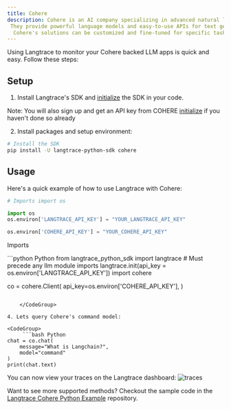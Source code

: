 ```yaml
---
title: Cohere
description: Cohere is an AI company specializing in advanced natural language processing (NLP) technologies.
 They provide powerful language models and easy-to-use APIs for text generation, sentiment analysis, summarization, and more.
  Cohere's solutions can be customized and fine-tuned for specific tasks, making them ideal for applications in customer support, content creation, and real-time processing.
---
```


Using Langtrace to monitor your Cohere backed LLM apps is quick and easy. Follow these steps:

## Setup

1. Install Langtrace's SDK and [initialize](/quickstart) the SDK in your code.

Note: You will also sign up and get an API key from COHERE [initialize](https://cohere.com/) if you haven't done so already

2. Install packages and setup environment:

```bash Python
# Install the SDK
pip install -U langtrace-python-sdk cohere
```
## Usage

Here's a quick example of how to use Langtrace with Cohere:

```python Python
# Imports import os

import os
os.environ['LANGTRACE_API_KEY'] = "YOUR_LANGTRACE_API_KEY"

os.environ['COHERE_API_KEY'] = "YOUR_COHERE_API_KEY"
```

Imports

<CodeGroup>
  ```python Python
 from langtrace_python_sdk import langtrace # Must precede any llm module imports
langtrace.init(api_key = os.environ['LANGTRACE_API_KEY'])
import cohere

co = cohere.Client(
    api_key=os.environ['COHERE_API_KEY'],
)
```

    </CodeGroup>

4. Lets query Cohere's command model:

<CodeGroup>
     ```bash Python
chat = co.chat(
    message="What is Langchain?",
    model="command"
)
print(chat.text)
 ```

</CodeGroup>

You can now view your traces on the Langtrace dashboard:
 ![traces](/images/cohere.png)

Want to see more supported methods? Checkout the sample code in the [Langtrace Cohere Python Example](https://github.com/Scale3-Labs/langtrace-recipes/blob/main/integrations/language-model/cohere/starter.ipynb) repository.
